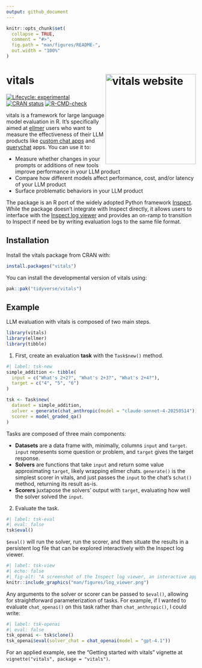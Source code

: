 ```yaml
---
output: github_document
---
```


<!-- README.md is generated from README.Rmd. Please edit that file -->

```r
knitr::opts_chunk$set(
  collapse = TRUE,
  comment = "#>",
  fig.path = "man/figures/README-",
  out.width = "100%"
)
```

# vitals <a href="https://vitals.tidyverse.org"><img src="man/figures/logo.png" align="right" height="240" alt="vitals website" /></a>

<!-- badges: start -->
[![Lifecycle: experimental](https://img.shields.io/badge/lifecycle-experimental-orange.svg)](https://lifecycle.r-lib.org/articles/stages.html#experimental)
[![CRAN status](https://www.r-pkg.org/badges/version/vitals)](https://CRAN.R-project.org/package=vitals)
[![R-CMD-check](https://github.com/tidyverse/vitals/actions/workflows/R-CMD-check.yaml/badge.svg)](https://github.com/tidyverse/vitals/actions/workflows/R-CMD-check.yaml)
<!-- badges: end -->

vitals is a framework for large language model evaluation in R. It's specifically aimed at [ellmer](https://ellmer.tidyverse.org/) users who want to measure the effectiveness of their LLM products like [custom chat apps](https://posit.co/blog/custom-chat-app/) and [querychat](https://github.com/posit-dev/querychat) apps. You can use it to:

* Measure whether changes in your prompts or additions of new tools improve performance in your LLM product
* Compare how different models affect performance, cost, and/or latency of your LLM product
* Surface problematic behaviors in your LLM product

The package is an R port of the widely adopted Python framework [Inspect](https://inspect.ai-safety-institute.org.uk/). While the package doesn't integrate with Inspect directly, it allows users to interface with the [Inspect log viewer](https://inspect.ai-safety-institute.org.uk/log-viewer.html) and provides an on-ramp to transition to Inspect if need be by writing evaluation logs to the same file format.

## Installation

Install the vitals package from CRAN with:

```r
install.packages("vitals")
```

You can install the developmental version of vitals using:

```r
pak::pak("tidyverse/vitals")
```

## Example

LLM evaluation with vitals is composed of two main steps.

```r
library(vitals)
library(ellmer)
library(tibble)
```

1) First, create an evaluation **task** with the `Task$new()` method.

```r
#| label: tsk-new
simple_addition <- tibble(
  input = c("What's 2+2?", "What's 2+3?", "What's 2+4?"),
  target = c("4", "5", "6")
)

tsk <- Task$new(
  dataset = simple_addition, 
  solver = generate(chat_anthropic(model = "claude-sonnet-4-20250514")), 
  scorer = model_graded_qa()
)
```

Tasks are composed of three main components:

* **Datasets** are a data frame with, minimally, columns `input` and `target`. `input` represents some question or problem, and `target` gives the target response.
* **Solvers** are functions that take `input` and return some value approximating `target`, likely wrapping ellmer chats. `generate()` is the simplest scorer in vitals, and just passes the `input` to the chat's `$chat()` method, returning its result as-is.
* **Scorers** juxtapose the solvers' output with `target`, evaluating how well the solver solved the `input`.

2) Evaluate the task.

```r
#| label: tsk-eval
#| eval: false
tsk$eval()
```

`$eval()` will run the solver, run the scorer, and then situate the results in a persistent log file that can be explored interactively with the Inspect log viewer.

```r
#| label: tsk-view
#| echo: false
#| fig-alt: "A screenshot of the Inspect log viewer, an interactive app displaying information on the 3 samples evaluated in this eval."
knitr::include_graphics("man/figures/log_viewer.png")
```

Any arguments to the solver or scorer can be passed to `$eval()`, allowing for straightforward parameterization of tasks. For example, if I wanted to evaluate `chat_openai()` on this task rather than `chat_anthropic()`, I could write:

```r
#| label: tsk-openai
#| eval: false
tsk_openai <- tsk$clone()
tsk_openai$eval(solver_chat = chat_openai(model = "gpt-4.1"))
```

For an applied example, see the "Getting started with vitals" vignette at `vignette("vitals", package = "vitals")`.
